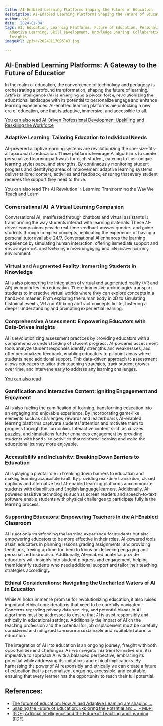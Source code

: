 ```yaml
---
title: AI-Enabled Learning Platforms Shaping the Future of Education
description: AI-Enabled Learning Platforms Shaping the Future of Education
author: Usf
date: '2024-01-04'
tags: AI, Education, Learning Platforms, Future of Education, Personalized Learning,
  Adaptive Learning, Skill Development, Knowledge Sharing, Collaboration, Data-Driven
  Insights
imageUrl: /pixa/20240117095343.jpg

---
```

## AI-Enabled Learning Platforms: A Gateway to the Future of Education

In the realm of education, the convergence of technology and pedagogy is orchestrating a profound transformation, shaping  the future of learning. Artificial intelligence (AI) is emerging as a pivotal force, revolutionizing the educational landscape with its potential to personalize engage and enhance learning experiences. AI-enabled learning  platforms are unlocking a  new era of education, one that is adaptive, immersive,  and accessible to  all.

[You can also  read AI-Driven  Professional Development  Upskilling and Reskilling the Workforce](AI-Driven%20Professional%20Development%20Upskilling%20and%20Reskilling%20the%20Workforce)


###  Adaptive Learning: Tailoring Education to  Individual Needs

AI-powered  adaptive learning systems are revolutionizing the one-size-fits-all approach to education. These platforms leverage  AI algorithms to create personalized learning pathways for each student, catering to their unique learning  styles pace, and strengths.  By continuously monitoring student progress and identifying areas of improvement  adaptive learning systems  deliver tailored content,  activities and feedback, ensuring that every student receives the support they need to thrive.

[You can  also read The AI Revolution  in Learning Transforming the Way We Teach and Learn](The%20AI%20Revolution%20in%20Learning%20Transforming%20the%20Way%20We%20Teach%20and%20Learn)


### Conversational AI: A Virtual Learning Companion

Conversational AI, manifested through chatbots  and virtual assistants is transforming the way students interact with learning materials. These AI-driven companions provide real-time feedback answer queries, and  guide students through complex concepts, replicating the experience of having a personal tutor available 24/7. Conversational AI enhances the learning experience  by simulating human  interaction, offering immediate support  and encouragement, and fostering a more engaging and interactive learning environment.

### Virtual and Augmented Reality: Immersing Students in Knowledge

AI is also pioneering the integration  of virtual and augmented  reality (VR and AR)  technologies  into education. These  immersive technologies transport students to interactive virtual worlds where they can explore concepts in a  hands-on  manner. From exploring the  human body in  3D to simulating historical events,  VR and AR bring abstract  concepts to life, fostering a deeper understanding and promoting experiential learning.

### Comprehensive Assessment: Empowering Educators with Data-Driven Insights

AI is  revolutionizing assessment practices by providing educators with a  comprehensive understanding of student progress. AI-powered assessment tools analyze student responses identify strengths and weaknesses, and offer personalized feedback, enabling educators to pinpoint  areas where students need additional support. This data-driven approach to assessment allows  educators to tailor their teaching strategies, track student growth over time, and intervene early to address any learning challenges.

[You can also read ]()


### Gamification  and Interactive Content: Igniting Engagement and Enjoyment

AI  is also fueling the gamification of learning, transforming education into an engaging  and enjoyable experience. By incorporating game-like elements such as challenges, rewards and leaderboards AI-enabled learning  platforms captivate students' attention and  motivate them to progress through the curriculum. Interactive content such as quizzes puzzles, and simulations further enhances engagement by providing students with hands-on activities that reinforce learning and make the educational journey more enjoyable.

### Accessibility and Inclusivity: Breaking Down Barriers to Education

AI is playing a  pivotal role in breaking down barriers to education and  making learning accessible to all.  By providing real-time translation, closed captions and alternative text AI-enabled learning platforms accommodate students with disabilities and English language learners. Additionally, AI-powered assistive technologies such as screen readers  and speech-to-text software enable students with physical challenges  to participate fully in the learning process.

### Supporting Educators:  Empowering Teachers in  the AI-Enabled Classroom

AI is not  only  transforming the  learning experience for students but also empowering educators to be more effective in  their roles. AI-powered tools assist educators in  planning lessons grading assignments,  and providing feedback, freeing up time for them to focus on delivering engaging and personalized instruction.  Additionally, AI-enabled analytics provide educators  with insights into student progress and  engagement, helping them identify students who  need additional support and tailor their teaching  strategies accordingly.

### Ethical  Considerations: Navigating the Uncharted Waters of AI in Education

While AI holds immense promise for revolutionizing education,  it also raises important ethical considerations that need to be carefully navigated. Concerns  regarding privacy data security, and potential biases in AI algorithms must be addressed to ensure that AI is used responsibly and ethically in educational settings. Additionally the impact  of AI on the teaching profession and the potential for  job displacement  must be carefully considered and mitigated to ensure a  sustainable and equitable future for education.

The integration of AI into education is an  ongoing journey, fraught with both opportunities and challenges. As we navigate this transformative era, it is imperative to approach  AI with a balanced perspective, embracing its potential while addressing its limitations  and ethical implications.  By harnessing the power of AI responsibly and ethically we can create a future of  education  that is personalized, engaging, accessible, and equitable, ensuring that every learner has  the opportunity to reach their full potential.

## References:
- [The future of education: How AI and Adaptive Learning are shaping ...](https://www.infosysbpm.com/blogs/education-technology-services/the-future-of-education-how-ai-and-adaptive-learning-are-shaping-the-classrooms-of-the-future.html)
- [Shaping the Future of Education: Exploring the Potential and ... - MDPI](https://www.mdpi.com/2227-7102/13/7/692)
- [[PDF] Artificial Intelligence and the Future of Teaching and Learning (PDF)](https://www2.ed.gov/documents/ai-report/ai-report.pdf)
